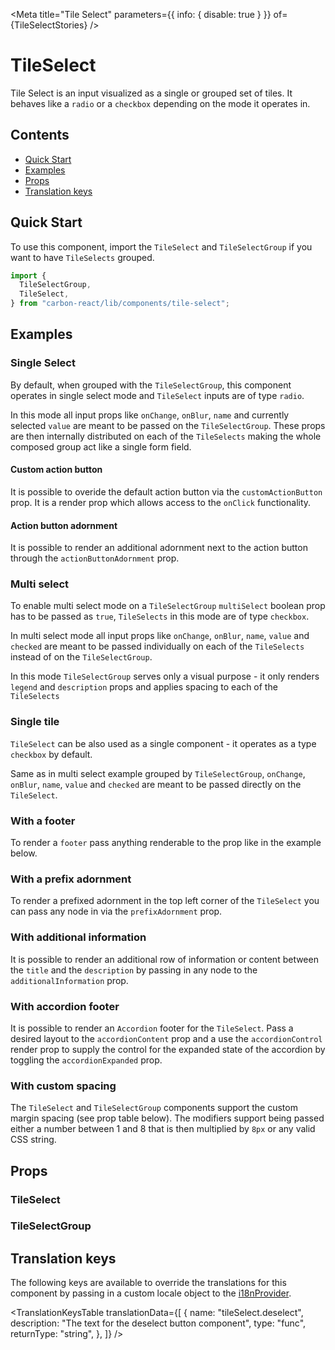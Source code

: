 

<Meta
  title="Tile Select"
  parameters={{ info: { disable: true } }}
  of={TileSelectStories}
/>

# TileSelect

Tile Select is an input visualized as a single or grouped set of tiles. It behaves like a `radio` or a `checkbox` depending on the mode it operates in.

## Contents

- [Quick Start](#quick-start)
- [Examples](#examples)
- [Props](#props)
- [Translation keys](#translation-keys)

## Quick Start

To use this component, import the `TileSelect` and `TileSelectGroup` if you want to have `TileSelects` grouped.

```javascript
import {
  TileSelectGroup,
  TileSelect,
} from "carbon-react/lib/components/tile-select";
```

## Examples

### Single Select

By default, when grouped with the `TileSelectGroup`, this component operates in single select mode and `TileSelect` inputs are of type `radio`.

In this mode all input props like `onChange`, `onBlur`, `name` and currently selected `value` are meant to be passed on the `TileSelectGroup`.
These props are then internally distributed on each of the `TileSelects` making the whole composed group act like a single form field.

<Canvas name="default" of={TileSelectStories.Default} />

#### Custom action button

It is possible to overide the default action button via the `customActionButton` prop. It is a render prop which allows
access to the `onClick` functionality.

<Canvas
  name="with custom action button"
  of={TileSelectStories.WithCustomActionButton}
/>

#### Action button adornment

It is possible to render an additional adornment next to the action button through the `actionButtonAdornment` prop.

<Canvas
  name="with action button adornment"
  of={TileSelectStories.WithActionButtonAdornment}
/>

### Multi select

To enable multi select mode on a `TileSelectGroup` `multiSelect` boolean prop has to be passed as `true`, `TileSelects` in this mode are of type `checkbox`.

In multi select mode all input props like `onChange`, `onBlur`, `name`, `value` and `checked` are meant to be passed individually on each of the `TileSelects` instead of on the `TileSelectGroup`.

In this mode `TileSelectGroup` serves only a visual purpose - it only renders `legend` and `description` props and applies spacing to each of the `TileSelects`

<Canvas name="multi Select" of={TileSelectStories.MultiSelect} />

### Single tile

`TileSelect` can be also used as a single component - it operates as a type `checkbox` by default.

Same as in multi select example grouped by `TileSelectGroup`, `onChange`, `onBlur`, `name`, `value` and `checked` are meant to be passed directly on the `TileSelect`.

<Canvas name="single tile" of={TileSelectStories.SingleTile} />

### With a footer

To render a `footer` pass anything renderable to the prop like in the example below.

<Canvas name="with a footer" of={TileSelectStories.WithAFooter} />

### With a prefix adornment

To render a prefixed adornment in the top left corner of the `TileSelect` you can pass any node in via the `prefixAdornment` prop.

<Canvas
  name="with a prefix adornment"
  of={TileSelectStories.WithAPrefixAdornment}
/>

### With additional information

It is possible to render an additional row of information or content between the `title` and the `description` by passing in
any node to the `additionalInformation` prop.

<Canvas
  name="with additional information"
  of={TileSelectStories.WithAdditionalInformation}
/>

### With accordion footer

It is possible to render an `Accordion` footer for the `TileSelect`. Pass a desired layout to the `accordionContent` prop
and a use the `accordionControl` render prop to supply the control for the expanded state of the accordion by toggling the
`accordionExpanded` prop.

<Canvas
  name="with accordion footer"
  of={TileSelectStories.WithAccordionFooter}
/>

### With custom spacing

The `TileSelect` and `TileSelectGroup` components support the custom margin spacing (see prop table below). The modifiers
support being passed either a number between 1 and 8 that is then multiplied by `8px` or any valid CSS string.

<Canvas name="with custom spacing" of={TileSelectStories.WithCustomSpacing} />

## Props

### TileSelect

<ArgTypes of={TileSelectStories} />

### TileSelectGroup

<ArgTypes of={TileSelectGroupStories} />

## Translation keys

The following keys are available to override the translations for this component by passing in a custom locale object to the
[i18nProvider](https://carbon.sage.com/?path=/story/documentation-i18n--page).

<TranslationKeysTable
  translationData={[
    {
      name: "tileSelect.deselect",
      description: "The text for the deselect button component",
      type: "func",
      returnType: "string",
    },
  ]}
/>
